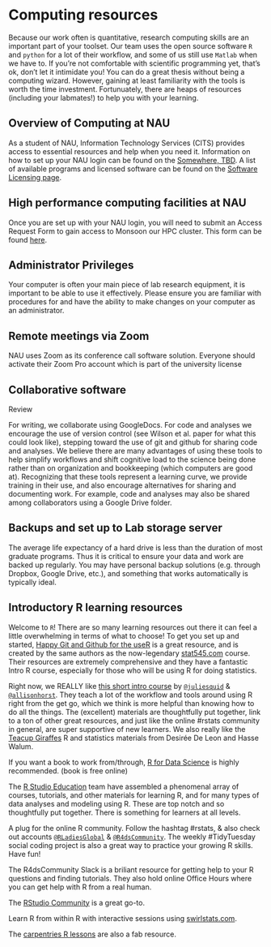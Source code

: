 # Computing resources {#computing}

Because our work often is quantitative, research computing skills are an important part of your toolset. Our team uses the open source software `R`  and `python` for a lot of their workflow, and some of us still use `Matlab` when we have to. If you're not comfortable with scientific programming yet, that's ok, don't let it intimidate you! You can do a great thesis without being a computing wizard. However, gaining at least familiarity with the tools is worth the time investment. Fortunuately, there are heaps of resources (including your labmates!) to help you with your learning.  

## Overview of Computing at NAU
As a student of NAU, Information Technology Services (CITS) provides access to essential resources and help when you need it. Information on how to set up your NAU login can be found on the [Somewhere, TBD](). A list of available programs and licensed software can be found on the [Software Licensing page]().

## High performance computing facilities at NAU
Once you are set up with your NAU login, you will need to submit an Access Request Form to gain access to Monsoon our HPC cluster. This form can be found [here](https://in.nau.edu/hpc/).

## Administrator Privileges
Your computer is often your main piece of lab research equipment, it is important to be able to use it effectively. Please ensure you are familiar with procedures for and have the ability to make changes on your computer as an administrator.   

## Remote meetings via Zoom

NAU uses Zoom as its conference call software solution. Everyone should activate their Zoom Pro account which is part of the university license

## Collaborative software


Review 

For writing, we collaborate using GoogleDocs. For code and analyses we encourage the use of version control (see Wilson et al. paper for what this could look like), stepping toward the use of git and github for sharing code and analyses. We believe there are many advantages of using these tools to help simplify workflows and shift cognitive load to the science being done rather than on organization and bookkeeping (which computers are good at). Recognizing that these tools represent a learning curve, we provide training in their use, and also encourage alternatives for sharing and documenting work. For example, code and analyses may also be shared among collaborators using a Google Drive folder.  

## Backups and set up to Lab storage server 

The average life expectancy of a hard drive is less than the duration of most graduate programs. Thus it is critical to ensure your data and work are backed up regularly. You may have personal backup solutions (e.g. through Dropbox, Google Drive, etc.), and something that works automatically is typically ideal.  

## Introductory R learning resources {#learnr}

Welcome to `R`! There are so many learning resources out there it can feel a little overwhelming in terms of what to choose! To get you set up and started, [Happy Git and Github for the useR](https://happygitwithr.com/) is a great resource, and is created by the same authors as the now-legendary [stat545.com](stat545.com) course. Their resources are extremely comprehensive and they have a fantastic Intro R course, especially for those who will be using R for doing statistics.   

Right now, we REALLY like [this short intro course](https://rstudio-conf-2020.github.io/r-for-excel/) by [`@juliesquid`](https://twitter.com/juliesquid) & [`@allisonhorst`](https://twitter.com/allisonhorst). They teach a lot of the workflow and tools around using R right from the get go, which we think is more helpful than knowing how to do all the things. The (excellent) materials are thoughtfully put together, link to a ton of other great resources, and just like the online #rstats community in general, are super supportive of new learners. We also really like the [Teacup Giraffes](https://tinystats.github.io/teacups-giraffes-and-statistics/index.html) R and statistics materials from Desirée De Leon and Hasse Walum.   

If you want a book to work from/through, [R for Data Science](r4ds.had.co.nz) is highly recommended.  (book is free online)  

The [R Studio Education](https://education.rstudio.com/) team have assembled a phenomenal array of courses, tutorials, and other materials for learning R, and for many types of data analyses and modeling using R. These are top notch and so thoughtfully put together. There is something for learners at all levels.  

A plug for the online R community. Follow the hashtag #rstats, & also check out accounts [`@RLadiesGlobal`](https://twitter.com/RLadiesGlobal) & [`@R4dsCommunity`](https://twitter.com/R4dsCommunity). The weekly #TidyTuesday social coding project is also a great way to practice your growing R skills. Have fun!  

The R4dsCommunity Slack is a briliant resource for getting help to your R questions and finding tutorials. They also hold online Office Hours where you can get help with R from a real human.  

The [RStudio Community](https://community.rstudio.com/) is a great go-to.  

Learn R from within R with interactive sessions using [swirlstats.com](swirlstats.com).  

The [carpentries R lessons](https://datacarpentry.org/R-ecology-lesson/) are also a fab resource.  


